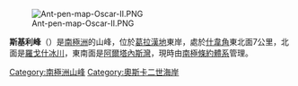 [[Image:Ant-pen-map-Oscar-II.PNG|thumb]]

{{coord|64|59|S|61|16|W|display=title}}

'''斯基利峰'''（{{lang-en|Skilly Peak}}）是[[南極洲|南極洲]]的山峰，位於[[葛拉漢地|葛拉漢地]]東岸，處於[[什韋角|什韋角]]東北面7公里，北面是[[羅戈什冰川|羅戈什冰川]]，東南面是[[阿爾塔內斯灣|阿爾塔內斯灣]]，現時由[[南極條約體系|南極條約體系]]管理。

{{DEFAULTSORT:Skilly Peak}}
[[Category:南極洲山峰|Category:南極洲山峰]]
[[Category:奧斯卡二世海岸|Category:奧斯卡二世海岸]]


{{OscarIICoast-geo-stub}}